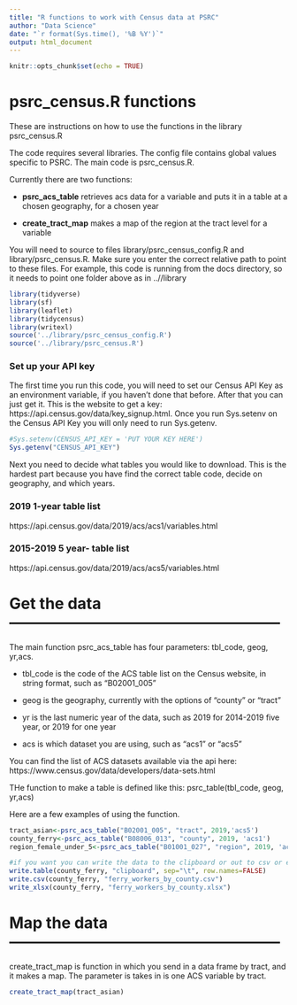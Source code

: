 ```yaml
---
title: "R functions to work with Census data at PSRC"
author: "Data Science"
date: "`r format(Sys.time(), '%B %Y')`"
output: html_document
---
```


```r
knitr::opts_chunk$set(echo = TRUE)
```

# psrc_census.R functions

These are instructions on how to use the functions in the library psrc_census.R

The code requires several libraries. The config file contains global values specific to PSRC. The main code is psrc_census.R.

Currently there are two functions:

* **psrc_acs_table** retrieves acs data for a variable and puts it in a table at a chosen geography, for a chosen year

* **create_tract_map** makes a map of the region at the tract level for a variable

You will need to source to files library/psrc_census_config.R and library/psrc_census.R. Make sure you enter the correct relative path to point to these files. For example, this code is running from the docs directory, so it needs to point one folder above as in  ..//library

```r
library(tidyverse)
library(sf)
library(leaflet)
library(tidycensus)
library(writexl)
source('../library/psrc_census_config.R')
source('../library/psrc_census.R')
```

### Set up your API key

The first time you run this code, you will need to set our Census API Key as an environment variable, if you haven't done that before. After that you can just get it.
This is the website to get a key: https://api.census.gov/data/key_signup.html. Once you run Sys.setenv on the Census API Key you will only need to run Sys.getenv.


```r
#Sys.setenv(CENSUS_API_KEY = 'PUT YOUR KEY HERE')
Sys.getenv("CENSUS_API_KEY")
```

Next you need to decide what tables you would like to download. This is the hardest part because you have find the correct table code, decide on geography, and which years.


### 2019 1-year table list
https://api.census.gov/data/2019/acs/acs1/variables.html

### 2015-2019 5 year- table list
https://api.census.gov/data/2019/acs/acs5/variables.html

# Get the data  -----------------------------------------------------
The main function psrc_acs_table has four parameters: tbl_code, geog, yr,acs.

* tbl_code is the code of the ACS table list on the Census website, in string format, such as "B02001_005"

* geog is the geography, currently with the options of "county" or "tract"

* yr is the last numeric year of the data, such as 2019 for 2014-2019 five year, or 2019 for one year

* acs is which dataset you are using, such as "acs1" or "acs5"

You can find the list of ACS datasets available via the api here: https://www.census.gov/data/developers/data-sets.html

THe function to make a table is defined like this: psrc_table(tbl_code, geog, yr,acs)

Here are a few examples of using the function.

```r
tract_asian<-psrc_acs_table("B02001_005", "tract", 2019,'acs5')
county_ferry<-psrc_acs_table("B08006_013", "county", 2019, 'acs1')
region_female_under_5<-psrc_acs_table("B01001_027", "region", 2019, 'acs1')

#if you want you can write the data to the clipboard or out to csv or excel
write.table(county_ferry, "clipboard", sep="\t", row.names=FALSE)
write.csv(county_ferry, "ferry_workers_by_county.csv")
write_xlsx(county_ferry, "ferry_workers_by_county.xlsx")

```
# Map the data  -----------------------------------------------------
create_tract_map is function in which you send in a data frame by tract, and it makes a map. The parameter is takes in is one ACS variable by tract.

```r
create_tract_map(tract_asian)
```

